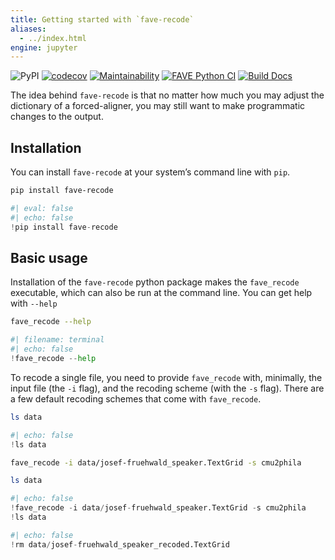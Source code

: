 ```yaml
---
title: Getting started with `fave-recode`
aliases:
  - ../index.html
engine: jupyter
---
```

![PyPI](https://img.shields.io/pypi/v/fave-recode)
[![codecov](https://codecov.io/gh/Forced-Alignment-and-Vowel-Extraction/fave-recode/graph/badge.svg?token=C23B1H3DAX)](https://codecov.io/gh/Forced-Alignment-and-Vowel-Extraction/fave-recode)
[![Maintainability](https://api.codeclimate.com/v1/badges/2375ddfef5d77ba1681d/maintainability)](https://codeclimate.com/github/Forced-Alignment-and-Vowel-Extraction/fave-recode/maintainability)
[![FAVE Python CI](https://github.com/Forced-Alignment-and-Vowel-Extraction/fave-recode/actions/workflows/test-and-run.yml/badge.svg?branch=dev)](https://github.com/Forced-Alignment-and-Vowel-Extraction/fave-recode/actions/workflows/test-and-run.yml)
[![Build Docs](https://github.com/Forced-Alignment-and-Vowel-Extraction/fave-recode/actions/workflows/build-docs.yml/badge.svg)](https://forced-alignment-and-vowel-extraction.github.io/fave-recode/)

The idea behind `fave-recode` is that no matter how much you may adjust the dictionary of a forced-aligner, you may still want to make programmatic changes to the output.

## Installation

You can install `fave-recode` at your system's command line with `pip`.
```bash
pip install fave-recode
```
```python
#| eval: false
#| echo: false
!pip install fave-recode
```

## Basic usage

Installation of the `fave-recode` python package makes the `fave_recode` executable, which can also be run at the command line. You can get help with `--help`

```bash
fave_recode --help
```
```python
#| filename: terminal
#| echo: false
!fave_recode --help
```

To recode a single file, you need to provide `fave_recode` with, minimally, the input file (the `-i` flag), and the recoding scheme (with the `-s` flag). There are a few default recoding schemes that come with `fave_recode`.

```bash
ls data
```
```python
#| echo: false
!ls data
```

```bash
fave_recode -i data/josef-fruehwald_speaker.TextGrid -s cmu2phila

ls data
```
```python
#| echo: false
!fave_recode -i data/josef-fruehwald_speaker.TextGrid -s cmu2phila
!ls data
```

```python
#| echo: false
!rm data/josef-fruehwald_speaker_recoded.TextGrid
```